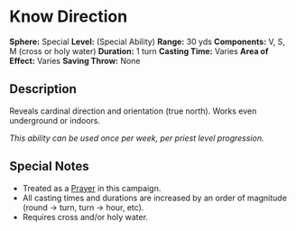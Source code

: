 = Know Direction =
'''Sphere:''' Special  
'''Level:''' (Special Ability)  
'''Range:''' 30 yds  
'''Components:''' V, S, M (cross or holy water)  
'''Duration:''' 1 turn  
'''Casting Time:''' Varies  
'''Area of Effect:''' Varies  
'''Saving Throw:''' None  

== Description ==
Reveals cardinal direction and orientation (true north). Works even underground or indoors.

''This ability can be used once per week, per priest level progression.''

== Special Notes ==
* Treated as a [[Prayer]] in this campaign.
* All casting times and durations are increased by an order of magnitude (round → turn, turn → hour, etc).
* Requires cross and/or holy water.
